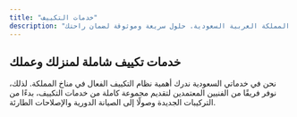 ```yaml
---
title: "خدمات التكييف"
description: "نقدم أفضل خدمات إصلاح وتركيب وصيانة المكيفات في جميع أنحاء المملكة العربية السعودية. حلول سريعة وموثوقة لضمان راحتك."
---
```


## خدمات تكييف شاملة لمنزلك وعملك

نحن في خدماتي السعودية ندرك أهمية نظام التكييف الفعال في مناخ المملكة. لذلك، نوفر فريقًا من الفنيين المعتمدين لتقديم مجموعة كاملة من خدمات التكييف، بدءًا من التركيبات الجديدة وصولًا إلى الصيانة الدورية والإصلاحات الطارئة.
